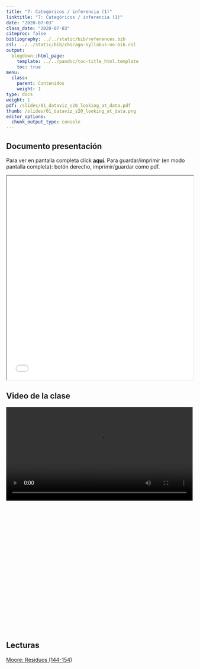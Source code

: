 ```yaml
---
title: "7: Categóricos / inferencia (1)"
linktitle: "7: Categóricos / inferencia (1)"
date: "2020-07-03"
class_date: "2020-07-03"
citeproc: false
bibliography: ../../static/bib/references.bib
csl: ../../static/bib/chicago-syllabus-no-bib.csl
output:
  blogdown::html_page:
    template: ../../pandoc/toc-title_html.template
    toc: true
menu:
  class:
    parent: Contenidos
    weight: 1
type: docs
weight: 1
pdf: /slides/01_dataviz_s20_looking_at_data.pdf
thumb: /slides/01_dataviz_s20_looking_at_data.png
editor_options:
  chunk_output_type: console
---
```


## Documento presentación

<span class="sidenote">Para ver en pantalla completa click [**aquí**](/slides/07-catinf/7_catinf.html). Para guardar/imprimir (en modo pantalla completa): botón derecho, imprimir/guardar como pdf. </span>

<iframe src=/slides/07-catinf/7_catinf.html height="550" width=100% allowfullscreen="true">
</iframe>

## Video de la clase

<div style="width: 100%; height: 600px; overflow: hidden;">
<video  style="width: 100%;" controls>
<source src="https://www.dropbox.com/s/59bk96uhx5v2iq2/video.mp4?raw=1" type="video/mp4">
</video>
</div>

## Lecturas

[Moore: Residuos (144-154)](/docs/lecturas/moore_residuos.pdf)
